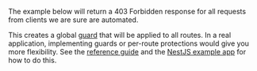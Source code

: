 
The example below will return a 403 Forbidden response for all requests from
clients we are sure are automated.

This creates a global [guard](https://docs.nestjs.com/guards) that will be
applied to all routes. In a real application, implementing guards or per-route
protections would give you more flexibility. See the [reference
guide](/bot-protection/reference) and the [NestJS example
app](https://github.com/arcjet/example-nestjs) for how to do this.

<SelectableContent client:load syncKey="language" frameworkSwitcher>
  <div slot="TS" slotIdx="1">
    <Code code={Step3TS} lang="ts" title="src/main.ts" mark={["ARCJET_KEY"]} />
  </div>
  <div slot="JS" slotIdx="2">
    <Code code={Step3JS} lang="js" title="src/main.ts" mark={["ARCJET_KEY"]} />
  </div>
</SelectableContent>
